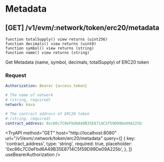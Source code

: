 
# Metadata

## **[GET]** /v1/evm/:network/token/erc20/metadata

`function totalSupply() view returns (uint256)`  
`function decimals() view returns (uint8)`  
`function symbol() view returns (string)`  
`function name() view returns (string)`

Get Metadata (name, symbol, decimals, totalSupply) of ERC20 token

### Request

```yaml filename="Headers"
Authorization: Bearer {access_token}
```

```yaml filename="Parameters"
# The name of network
# (string, required)
network: kava
```

```yaml filename="Queries"
# The contract address of ERC20 token
# (string, required)
contract_address: 0xc86c7C0eFbd6A49B35E8714C5f59D99De09A225b
```

<TryAPI
  method="GET"
  host="http://localhost:8080"
  url="/v1/evm/:network/token/erc20/metadata"
  query={[
    {
      key: 'contract_address',
      type: 'string',
      required: true,
      placeholder: '0xc86c7C0eFbd6A49B35E8714C5f59D99De09A225b',
    },
  ]}
  useBearerAuthorization
/>
